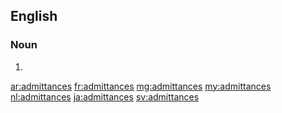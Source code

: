 ==English==

===Noun===
{{head|en}}
# {{plural of|admittance}}

[[ar:admittances]]
[[fr:admittances]]
[[mg:admittances]]
[[my:admittances]]
[[nl:admittances]]
[[ja:admittances]]
[[sv:admittances]]